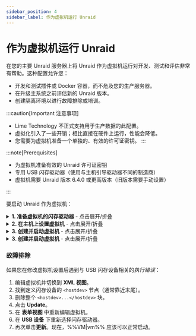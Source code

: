 ```yaml
---
sidebar_position: 4
sidebar_label: 作为虚拟机运行 Unraid
---
```



# 作为虚拟机运行 Unraid

在您的主要 Unraid 服务器上将 Unraid 作为虚拟机运行对开发、测试和评估非常有帮助。这种配置允许您：

- 开发和测试插件或 Docker 容器，而不危及您的生产服务器。
- 在升级主系统之前评估新的 Unraid 版本。
- 创建隔离环境以进行故障排除或培训。

:::caution[Important 注意事项]
- Lime Technology 不正式支持用于生产数据的此配置。
- 虚拟化引入了一些开销；相比直接在硬件上运行，性能会降低。
- 您需要为虚拟机准备一个单独的、有效的许可证密钥。
:::

:::note\[Prerequisites]

- 为虚拟机准备有效的 Unraid 许可证密钥
- 专用 USB 闪存驱动器（使用与主机引导驱动器不同的制造商）
- 虚拟机需要 Unraid 版本 6.4.0 或更高版本（旧版本需要手动设置）

:::

要启动 Unraid 作为虚拟机：

<details>
  <summary><strong>1. 准备虚拟机的闪存驱动器</strong> - 点击展开/折叠</summary>

  配置 Unraid 虚拟机需要一些特定设置以确保正常运行。

  1. 在您的桌面上使用 [Unraid USB Creator](https://unraid.net/download) 工具准备闪存驱动器：
     - 选择 **允许 EFI 启动**。
     - 设置唯一的服务器名称（例如，如果您的主机是 `Tower`，则设置 `TowerVM`）。
     - 将映像写入闪存驱动器。

  2. 修改配置文件：
     - 将闪存驱动器标签从 `UNRAID` 重命名为唯一名称（例如，`UNRAID-VM`）。

     - 编辑闪存驱动器上的 `syslinux/syslinux.cfg` 文件：

       ```
       label Unraid OS
         menu default
         kernel /bzimage
         append unraidlabel=UNRAID-VM initrd=/bzroot
       ```

     - 在文件的所有启动模式（GUI/安全模式）下进行此更改。

     - 将更新后的 `syslinux.cfg` 文件复制到 `EFI/boot/syslinux.cfg`

  3. 在闪存驱动器的根目录中创建一个名为 `startup.nsh` 的文件，其中包含以下内容：

     ```
     \EFI\boot\bootx64.efi
     ```

  4. 请注意闪存驱动器的制造商（稍后在虚拟机设置中需要）。
</details>

<details>
  <summary><strong>2. 在主机上设置虚拟机</strong> - 点击展开/折叠</summary>

  配置 Unraid 虚拟机需要一些特定设置以确保正常运行。

  创建虚拟机模板：

  1. 在主机 Unraid 服务器上，转到 ***设置 → 虚拟机管理***，确保虚拟机已启用。
  2. 导航至 **VMs** 标签并点击 **添加 VM**。
  3. 选择 **Slackware** 模板，因为它与 Unraid 最为接近。
  4. （可选）如果有可用的替换选项，将 Slackware 图标替换为 Unraid 图标。
  5. 命名虚拟机（例如，`UNRAID-VM`）。
  6. （可选）添加描述，如\*“Unraid 测试环境 - vX.XX.X。”\*
  7. 分配资源：
     - 处理器：2-4 核心
     - RAM：4-8 GB（设置初始值和最大值相同）
  8. 将 **机器类型** 设置为 **Q35（最新）**。
  9. 将 **BIOS** 设置为 **OVMF** 和 **USB 控制器** 设置为 **3.0（QEMU XHCI）**。
  10. 配置虚拟磁盘：
      - 为缓存/数据添加 %%vDisks|vdisk%%，使用 **RAW** 格式和 **SATA** 总线。
      - 以不同的大小设置磁盘以便于识别（例如，%%parity|parity%% > 数据 > %%cache|cache%%）。
  11. 保留图形、声音和网络的默认设置。
  12. 在 **USB 设备** 下，根据 **制造商** 而不是标签选择闪存驱动器。

  :::重要
  %%VM|vm%% 的闪存驱动器必须与主机的启动驱动器来自不同的制造商。如果它们相同，%%VM|vm%% 驱动器将不可见。
  :::
</details>

<details>
  <summary><strong>3. 创建并启动虚拟机</strong> - 点击展开/折叠</summary>

  虚拟机运行后，与物理 Unraid 服务器一样进行设置：

  1. 访问虚拟机的 **WebGUI**，地址为 `http://[VM-IP]`。
  2. 转到 ***设置 → 标识***：
  3. 在 **虚拟机** 选项卡中，点击 Unraid 虚拟机图标并选择 **从控制台开始（%%VNC|vnc-session%%）**。
  4. 进入 ***设置 → %%SMB|samba%% 设置 → 工作组设置*** 并将 **本地主机** 设置为 *否* 以避免冲突。
</details>

<details>
  <summary><strong>3. 创建并启动虚拟机</strong> - 点击展开/折叠</summary>

  虚拟机运行后，与物理 Unraid 服务器一样进行设置：

  1. 访问虚拟机的 **WebGUI**，地址为 `http://[VM-IP]`。
  2. 转到 ***设置 → 标识***：
     - 设置唯一的 **服务器名称**（例如，`Unraid-VM`）。
     - 添加描述如“开发实例”。
  3. （可选）转到 ***设置 → 显示设置*** 并选择另一种配色主题以区别于主机。
  4. 进入 ***设置 → %%SMB|samba%% 设置 → 工作组设置*** 并将 **本地主机** 设置为 *否* 以避免冲突。
  5. 对于 UPS 直通（如果主机有 UPS）：
     - 在虚拟机上进入 ***设置 → UPS***。
     - 将 **UPS 电缆** 设置为 *Ether*。
     - 将 **UPS 类型** 设置为 *net*。
     - 在 **设备** 中输入主机的 IP。
     - 配置 **运行时间** 以在主机之前关闭虚拟机。
  6. 使用配置好的设备启动 %%array|array%%。
  7. 安装 [**社区应用程序**](https://unraid.net/community/apps) 进行插件/Docker 测试。
  8. 通过 ***工具 → 更新操作系统*** 更新虚拟机，就像物理服务器一样。
</details>

### 故障排除

如果您在修改虚拟机设置后遇到与 USB 闪存设备相关的*执行错误*：

1. 编辑虚拟机并切换到 **XML 视图**。
2. 找到定义闪存设备的 `<hostdev>` 节点（通常靠近末尾）。
3. 删除整个 `<hostdev>...</hostdev>` 块。
4. 点击 **Update**。
5. 在 **表单视图** 中重新编辑虚拟机。
6. 在 **USB 设备** 下重新选择闪存驱动器。
7. 再次单击**更新**。现在，%%VM|vm%% 应该可以正常启动。
